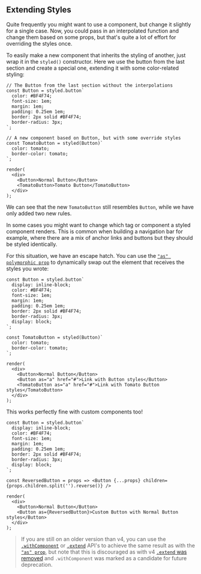## Extending Styles

Quite frequently you might want to use a component, but change it slightly for a single case. Now, you could pass in an interpolated function and change them based on some props, but that's quite a lot of effort for overriding the styles once.

To easily make a new component that inherits the styling of another, just wrap it in the `styled()` constructor. Here we use the button from the last section and create a special one, extending it with some color-related styling:

```react
// The Button from the last section without the interpolations
const Button = styled.button`
  color: #BF4F74;
  font-size: 1em;
  margin: 1em;
  padding: 0.25em 1em;
  border: 2px solid #BF4F74;
  border-radius: 3px;
`;

// A new component based on Button, but with some override styles
const TomatoButton = styled(Button)`
  color: tomato;
  border-color: tomato;
`;

render(
  <div>
    <Button>Normal Button</Button>
    <TomatoButton>Tomato Button</TomatoButton>
  </div>
);
```

We can see that the new `TomatoButton` still resembles `Button`, while we have only added two new rules.

In some cases you might want to change which tag or component a styled component renders. This is common when building a navigation bar for example, where there are a mix of anchor links and buttons but they should be styled identically.

For this situation, we have an escape hatch. You can use the [`"as" polymorphic prop`](/docs/api#as-polymorphic-prop) to dynamically swap out the element that receives the styles you wrote:

```react
const Button = styled.button`
  display: inline-block;
  color: #BF4F74;
  font-size: 1em;
  margin: 1em;
  padding: 0.25em 1em;
  border: 2px solid #BF4F74;
  border-radius: 3px;
  display: block;
`;

const TomatoButton = styled(Button)`
  color: tomato;
  border-color: tomato;
`;

render(
  <div>
    <Button>Normal Button</Button>
    <Button as="a" href="#">Link with Button styles</Button>
    <TomatoButton as="a" href="#">Link with Tomato Button styles</TomatoButton>
  </div>
);
```

This works perfectly fine with custom components too!

```react
const Button = styled.button`
  display: inline-block;
  color: #BF4F74;
  font-size: 1em;
  margin: 1em;
  padding: 0.25em 1em;
  border: 2px solid #BF4F74;
  border-radius: 3px;
  display: block;
`;

const ReversedButton = props => <Button {...props} children={props.children.split('').reverse()} />

render(
  <div>
    <Button>Normal Button</Button>
    <Button as={ReversedButton}>Custom Button with Normal Button styles</Button>
  </div>
);
```

> If you are still on an older version than v4, you can use the [`.withComponent`](/docs/api#withcomponent) or [`.extend`](/docs/api#deprecated-extend) API's to achieve the same result as with the [`"as" prop`](/docs/api#as-polymorphic-prop), but note that this is discouraged as with v4 [`.extend` was removed](/releases#breaking-changes) and `.withComponent` was marked as a candidate for future deprecation.
